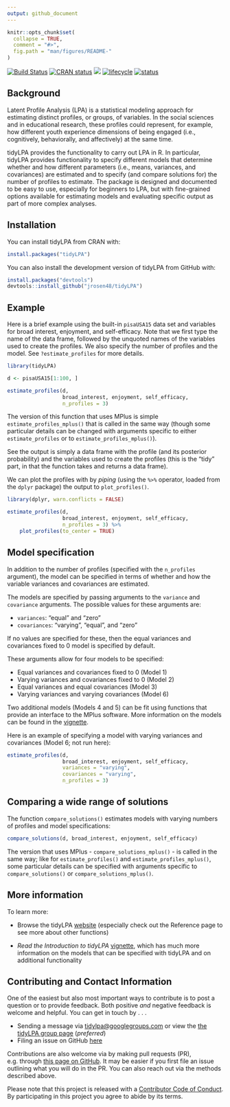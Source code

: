 ```yaml
---
output: github_document
---
```


<!-- README.md is generated from README.Rmd. Please edit that file -->

```r
knitr::opts_chunk$set(
  collapse = TRUE,
  comment = "#>",
  fig.path = "man/figures/README-"
)
```

[![Build Status](https://travis-ci.org/jrosen48/tidyLPA.svg?branch=master)](https://travis-ci.org/jrosen48/tidyLPA)
[![CRAN status](https://www.r-pkg.org/badges/version/tidyLPA)](https://cran.r-project.org/package=tidyLPA)
[![](https://cranlogs.r-pkg.org/badges/tidyLPA)](https://cran.r-project.org/package=tidyLPA)
[![lifecycle](https://img.shields.io/badge/lifecycle-maturing-blue.svg)](https://www.tidyverse.org/lifecycle/#maturing)
[![status](http://joss.theoj.org/papers/ccb887b4991abca9517847b016cdb33d/status.svg)](http://joss.theoj.org/papers/ccb887b4991abca9517847b016cdb33d)

## Background

Latent Profile Analysis (LPA) is a statistical modeling approach for estimating distinct profiles, or groups, of variables. In the social sciences and in educational research, these profiles could represent, for example, how different youth experience dimensions of being engaged (i.e., cognitively, behaviorally, and affectively) at the same time. 

tidyLPA provides the functionality to carry out LPA in R. In particular, tidyLPA provides functionality to specify different models that determine whether and how different parameters (i.e., means, variances, and covariances) are estimated and to specify (and compare solutions for) the number of profiles to estimate. The package is designed and documented to be easy to use, especially for beginners to LPA, but with fine-grained options available for estimating models and evaluating specific output as part of more complex analyses.

## Installation

You can install tidyLPA from CRAN with:

```r
install.packages("tidyLPA")
```

You can also install the development version of tidyLPA from GitHub with:

```r
install.packages("devtools")
devtools::install_github("jrosen48/tidyLPA")
```

## Example

Here is a brief example using the built-in `pisaUSA15` data set and variables for broad interest, enjoyment, and self-efficacy. Note that we first type the name of the data frame, followed by the unquoted names of the variables used to create the profiles. We also specify the number of profiles and the model. See `?estimate_profiles` for more details.

```r
library(tidyLPA)
```

```r
d <- pisaUSA15[1:100, ]

estimate_profiles(d, 
                  broad_interest, enjoyment, self_efficacy, 
                  n_profiles = 3)
```

The version of this function that uses MPlus is simple `estimate_profiles_mplus()` that is called in the same way (though some particular details can be changed with arguments specific to either `estimate_profiles` or to `estimate_profiles_mplus()`).

See the output is simply a data frame with the profile (and its posterior probability) and the variables used to create the profiles (this is the "tidy" part, in that the function takes and returns a data frame).

We can plot the profiles with by *piping* (using the `%>%` operator, loaded from the `dplyr` package) the output to `plot_profiles()`.

```r
library(dplyr, warn.conflicts = FALSE)

estimate_profiles(d, 
                  broad_interest, enjoyment, self_efficacy, 
                  n_profiles = 3) %>% 
    plot_profiles(to_center = TRUE)
```

## Model specification

In addition to the number of profiles (specified with the `n_profiles` argument), the model can be specified in terms of whether and how the variable variances and covariances are estimated.

The models are specified by passing arguments to the `variance` and `covariance` arguments. The possible values for these arguments are:

- `variances`: "equal" and "zero"
- `covariances`: "varying", "equal", and "zero"

If no values are specified for these, then the equal variances and covariances fixed to 0 model is specified by default.

These arguments allow for four models to be specified:

* Equal variances and covariances fixed to 0 (Model 1)
* Varying variances and covariances fixed to 0 (Model 2)
* Equal variances and equal covariances (Model 3)
* Varying variances and varying covariances (Model 6)

Two additional models (Models 4 and 5) can be fit using functions that provide an interface to the MPlus software. More information on the models can be found in the [vignette](https://jrosen48.github.io/tidyLPA/articles/Introduction_to_tidyLPA.html).

Here is an example of specifying a model with varying variances and covariances (Model 6; not run here): 

```r
estimate_profiles(d, 
                  broad_interest, enjoyment, self_efficacy, 
                  variances = "varying",
                  covariances = "varying",
                  n_profiles = 3)
```

## Comparing a wide range of solutions

The function `compare_solutions()` estimates models with varying numbers of profiles and model specifications:

```r
compare_solutions(d, broad_interest, enjoyment, self_efficacy)
```

The version that uses MPlus - `compare_solutions_mplus()` - is called in the same way; like for `estimate_profiles()` and `estimate_profiles_mplus()`, some particular details can be specified with arguments specific to `compare_solutions()` or `compare_solutions_mplus()`.

## More information

To learn more:

* Browse the tidyLPA [website](https://jrosen48.github.io/tidyLPA/) (especially check out the Reference page to see more about other functions)

* *Read the Introduction to tidyLPA* [vignette](https://jrosen48.github.io/tidyLPA/articles/Introduction_to_tidyLPA.html), which has much more information on the models that can be specified with tidyLPA and on additional functionality

## Contributing and Contact Information

One of the easiest but also most important ways to contribute is to post a question or to provide feedback. Both positive *and* negative feedback is welcome and helpful. You can get in touch by . . . 

* Sending a message via [tidylpa@googlegroups.com](mailto:tidylpa@googlegroups.com) or view the [the tidyLPA group page](https://groups.google.com/forum/#!forum/tidylpa) (*preferred*)
* Filing an issue on GitHub [here](https://github.com/jrosen48/tidyLPA)

Contributions are also welcome via by making pull requests (PR), e.g. through [this page on GitHub](https://github.com/jrosen48/tidyLPA/pulls). It may be easier if you first file an issue outlining what you will do in the PR. You can also reach out via the methods described above.

Please note that this project is released with a [Contributor Code of Conduct](CONDUCT.md). By participating in this project you agree to abide by its terms.
